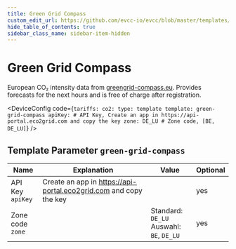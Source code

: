 ```yaml
---
title: Green Grid Compass
custom_edit_url: https://github.com/evcc-io/evcc/blob/master/templates/definition/tariff/green-grid-compass.yaml
hide_table_of_contents: true
sidebar_class_name: sidebar-item-hidden
---
```



# Green Grid Compass

<div className="device-detail-container">
  <div className="device-detail-content">
    <DeviceFeatures features="Belgium,Germany,Luxembourg" />

European CO₂ intensity data from [greengrid-compass.eu](https://www.greengrid-compass.eu). Provides forecasts for the next hours and is free of charge after registration.


<DeviceConfig code={`tariffs:
    co2:
      type: template
      template: green-grid-compass
      apiKey: # API Key, Create an app in https://api-portal.eco2grid.com and copy the key
      zone: DE_LU # Zone code, [BE, DE_LU]`}  />
  </div>
  <div className="device-detail-icon">
    <evcc-icon
      type="tariff"
      name="green-grid-compass"
      size="400px"
      alt="Green Grid Compass"
      className="device-detail-icon-img"
    ></evcc-icon>
  </div>
</div>

## Template Parameter `green-grid-compass`

| Name | Explanation | Value | Optional |
|-----------|-------------|-------|----------|
| API Key<br/>`apiKey` | Create an app in https://api-portal.eco2grid.com and copy the key |  | yes |
| Zone code<br/>`zone` |  | Standard: `DE_LU`<br/>Auswahl: `BE`, `DE_LU` | yes |


